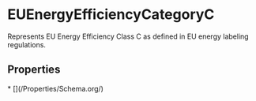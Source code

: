   
# EUEnergyEfficiencyCategoryC

Represents EU Energy Efficiency Class C as defined in EU energy labeling regulations.

## Properties

<Grid>
* [](/Properties/Schema.org/)
</Grid>

